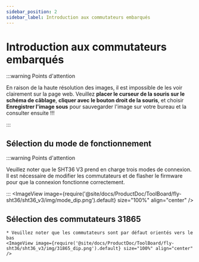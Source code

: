 ```yaml
---
sidebar_position: 2
sidebar_label: Introduction aux commutateurs embarqués
---
```




# Introduction aux commutateurs embarqués

:::warning Points d'attention

En raison de la haute résolution des images, il est impossible de les voir clairement sur la page web. Veuillez **placer le curseur de la souris sur le schéma de câblage**, **cliquer avec le bouton droit de la souris**, et choisir **Enregistrer l'image sous** pour sauvegarder l'image sur votre bureau et la consulter ensuite !!!

:::


## Sélection du mode de fonctionnement

:::warning Points d'attention

Veuillez noter que le SHT36 V3 prend en charge trois modes de connexion. Il est nécessaire de modifier les commutateurs et de flasher le firmware pour que la connexion fonctionne correctement.

:::
    <ImageView image={require('@site/docs/ProductDoc/ToolBoard/fly-sht36/sht36_v3/img/mode_dip.png').default} size="100%" align="center" />

## Sélection des commutateurs 31865

    * Veuillez noter que les commutateurs sont par défaut orientés vers le bas
    <ImageView image={require('@site/docs/ProductDoc/ToolBoard/fly-sht36/sht36_v3/img/31865_dip.png').default} size="100%" align="center" />